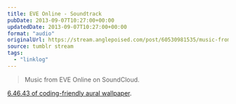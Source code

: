 ```yaml
---
title: EVE Online - Soundtrack
pubDate: 2013-09-07T10:27:00+00:00
updatedDate: 2013-09-07T10:27:00+00:00
format: "audio"
originalUrl: https://stream.anglepoised.com/post/60530981535/music-from-eve-online-on-soundcloud-64643-of
source: tumblr stream
tags:
  - "linklog"
---
```


> Music from EVE Online on SoundCloud.

[6.46.43 of coding-friendly aural wallpaper](https://soundcloud.com/ccpgames/sets/eve-online-in-game-tracks).
